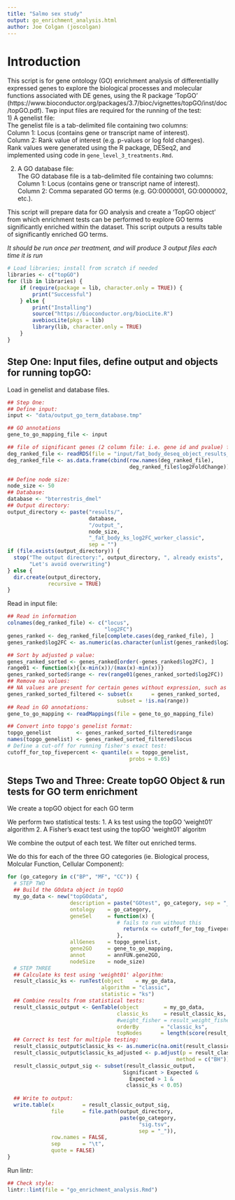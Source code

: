 ```yaml
--- 
title: "Salmo sex study"
output: go_enrichment_analysis.html
author: Joe Colgan (joscolgan)
---
```


# Introduction 
This script is for gene ontology (GO) enrichment analysis of differentiallly expressed genes to explore the biological processes and molecular functions associated with DE genes, using the R package 'TopGO' (https://www.bioconductor.org/packages/3.7/bioc/vignettes/topGO/inst/doc/topGO.pdf).
Twp input files are required for the running of the test:  
1) A genelist file:  
The genelist file is a tab-delimited file containing two columns:  
Column 1: Locus (contains gene or transcript name of interest).  
Column 2: Rank value of interest (e.g. p-values or log fold changes).  
Rank values were generated using the R package, DESeq2, and implemented using code in ```gene_level_3_treatments.Rmd```.  

2) A GO database file:  
The GO database file is a tab-delimited file containing two columns:  
Column 1: Locus (contains gene or transcript name of interest).  
Column 2: Comma separated GO terms (e.g. GO:0000001, GO:0000002, etc.).  

This script will prepare data for GO analysis and create a 'TopGO object' from which enrichment tests can be performed to explore GO terms significantly enriched within the dataset. 
This script outputs a results table of significantly enriched GO terms.

*It should be run once per treatment, and will produce 3 output files each time it is run*

```r
# Load libraries; install from scratch if needed
libraries <- c("topGO")
for (lib in libraries) {
    if (require(package = lib, character.only = TRUE)) {
        print("Successful")
    } else {
        print("Installing")
        source("https://bioconductor.org/biocLite.R")
        avebiocLite(pkgs = lib)
        library(lib, character.only = TRUE)
    }
}
```

## Step One: Input files, define output and objects for running topGO: 
Load in genelist and database files.  

```r
## Step One:
## Define input:
input <- "data/output_go_term_database.tmp"

## GO annotations
gene_to_go_mapping_file <- input

## file of significant genes (2 column file: i.e. gene id and pvalue) file:
deg_ranked_file <- readRDS(file = "input/fat_body_deseq_object_results_worker_treatment.rds")
deg_ranked_file <- as.data.frame(cbind(row.names(deg_ranked_file),
                                       deg_ranked_file$log2FoldChange))

## Define node size:
node_size <- 50
## Database:
database <- "bterrestris_dmel"
## Output directory:
output_directory <- paste("results/",
                          database,
                          "/output_",
                          node_size,
                          "_fat_body_ks_log2FC_worker_classic",
                          sep = "")
if (file.exists(output_directory)) {
  stop("The output directory:", output_directory, ", already exists",
       "Let's avoid overwriting")
} else {
  dir.create(output_directory,
             recursive = TRUE)
}
```

Read in input file:

```r
## Read in information
colnames(deg_ranked_file) <- c("locus",
                               "log2FC")
genes_ranked <- deg_ranked_file[complete.cases(deg_ranked_file), ]
genes_ranked$log2FC <- as.numeric(as.character(unlist(genes_ranked$log2FC)))

## Sort by adjusted p value:
genes_ranked_sorted <- genes_ranked[order(-genes_ranked$log2FC), ]
range01 <- function(x){(x-min(x))/(max(x)-min(x))}
genes_ranked_sorted$range <- rev(range01(genes_ranked_sorted$log2FC))
## Remove na values:
## NA values are present for certain genes without expression, such as tRNAs:
genes_ranked_sorted_filtered <- subset(x      = genes_ranked_sorted,
                                   subset = !is.na(range))
## Read in GO annotations:
gene_to_go_mapping <- readMappings(file = gene_to_go_mapping_file)

## Convert into topgo's genelist format:
topgo_genelist        <- genes_ranked_sorted_filtered$range
names(topgo_genelist) <- genes_ranked_sorted_filtered$locus
# Define a cut-off for running fisher's exact test:
cutoff_for_top_fivepercent <- quantile(x = topgo_genelist,
                                       probs = 0.05)
```

## Steps Two and Three: Create topGO Object & run tests for GO term enrichment

We create a topGO object for each GO term

We perform two statistical tests:
1. A ks test using the topGO 'weight01' algorithm
2. A Fisher's exact test using the topGO 'weight01' algoritm

We combine the output of each test. 
We filter out enriched terms.

We do this for each of the three GO categories (ie. Biological process, Molcular Function, Cellular Component):

```r
for (go_category in c("BP", "MF", "CC")) {
  # STEP TWO
  ## Build the GOdata object in topGO
  my_go_data <- new("topGOdata",
                    description = paste("GOtest", go_category, sep = "_"),
                    ontology    = go_category,
                    geneSel     = function(x) {
                                   # fails to run without this
                                     return(x <= cutoff_for_top_fivepercent)
                                   },
                    allGenes    = topgo_genelist,
                    gene2GO     = gene_to_go_mapping,
                    annot       = annFUN.gene2GO,
                    nodeSize    = node_size)
  # STEP THREE
  ## Calculate ks test using 'weight01' algorithm:
  result_classic_ks <- runTest(object    = my_go_data,
                              algorithm = "classic",
                              statistic = "ks")
  ## Combine results from statistical tests:
  result_classic_output <- GenTable(object        = my_go_data,
                                   classic_ks     = result_classic_ks,
                                   #weight_fisher = result_weight_fisher,
                                   orderBy       = "classic_ks",
                                   topNodes      = length(score(result_classic_ks)))
  ## Correct ks test for multiple testing:
  result_classic_output$classic_ks <- as.numeric(na.omit(result_classic_output$classic_ks))
  result_classic_output$classic_ks_adjusted <- p.adjust(p = result_classic_output$classic_ks,
                                                      method = c("BH"))
  result_classic_output_sig <- subset(result_classic_output,
                                     Significant > Expected &
                                       Expected > 1 &
                                      classic_ks < 0.05)
  
  ## Write to output:
  write.table(x         = result_classic_output_sig,
              file      = file.path(output_directory,
                                    paste(go_category,
                                          "sig.tsv",
                                          sep = "_")),
              row.names = FALSE,
              sep       = "\t",
              quote = FALSE)
}
```

Run lintr:

```r
## Check style:
lintr::lint(file = "go_enrichment_analysis.Rmd")
```
